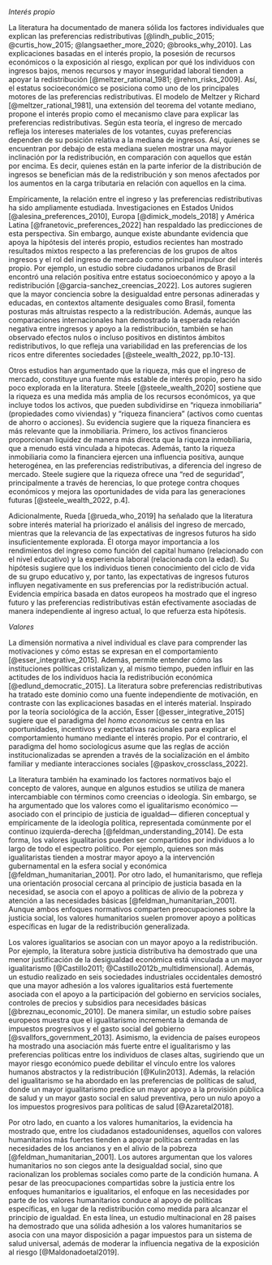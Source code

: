 ﻿*Interés propio*

La literatura ha documentado de manera sólida los factores individuales que explican las preferencias redistributivas [@lindh_public_2015; @curtis_how_2015; @langsaether_more_2020; @brooks_why_2010]. Las explicaciones basadas en el interés propio, la posesión de recursos económicos o la exposición al riesgo, explican por qué los individuos con ingresos bajos, menos recursos y mayor inseguridad laboral tienden a apoyar la redistribución [@meltzer_rational_1981; @rehm_risks_2009]. Así, el estatus socioeconómico se posiciona como uno de los principales motores de las preferencias redistributivas. El modelo de Meltzer y Richard [@meltzer_rational_1981], una extensión del teorema del votante mediano, propone el interés propio como el mecanismo clave para explicar las preferencias redistributivas. Según esta teoría, el ingreso de mercado refleja los intereses materiales de los votantes, cuyas preferencias dependen de su posición relativa a la mediana de ingresos. Así, quienes se encuentran por debajo de esta mediana suelen mostrar una mayor inclinación por la redistribución, en comparación con aquellos que están por encima. Es decir, quienes están en la parte inferior de la distribución de ingresos se benefician más de la redistribución y son menos afectados por los aumentos en la carga tributaria en relación con aquellos en la cima.

Empíricamente, la relación entre el ingreso y las preferencias redistributivas ha sido ampliamente estudiada. Investigaciones en Estados Unidos [@alesina_preferences_2010], Europa [@dimick_models_2018] y América Latina [@franetovic_preferences_2022] han respaldado las predicciones de esta perspectiva. Sin embargo, aunque existe abundante evidencia que apoya la hipótesis del interés propio, estudios recientes han mostrado resultados mixtos respecto a las preferencias de los grupos de altos ingresos y el rol del ingreso de mercado como principal impulsor del interés propio. Por ejemplo, un estudio sobre ciudadanos urbanos de Brasil encontró una relación positiva entre estatus socioeconómico y apoyo a la redistribución [@garcia-sanchez_creencias_2022]. Los autores sugieren que la mayor conciencia sobre la desigualdad entre personas adineradas y educadas, en contextos altamente desiguales como Brasil, fomenta posturas más altruistas respecto a la redistribución. Además, aunque las comparaciones internacionales han demostrado la esperada relación negativa entre ingresos y apoyo a la redistribución, también se han observado efectos nulos o incluso positivos en distintos ámbitos redistributivos, lo que refleja una variabilidad en las preferencias de los ricos entre diferentes sociedades [@steele_wealth_2022, pp.10-13].

Otros estudios han argumentado que la riqueza, más que el ingreso de mercado, constituye una fuente más estable de interés propio, pero ha sido poco explorada en la literatura. Steele [@steele_wealth_2020] sostiene que la riqueza es una medida más amplia de los recursos económicos, ya que incluye todos los activos, que pueden subdividirse en "riqueza inmobiliaria" (propiedades como viviendas) y "riqueza financiera" (activos como cuentas de ahorro o acciones). Su evidencia sugiere que la riqueza financiera es más relevante que la inmobiliaria. Primero, los activos financieros proporcionan liquidez de manera más directa que la riqueza inmobiliaria, que a menudo está vinculada a hipotecas. Además, tanto la riqueza inmobiliaria como la financiera ejercen una influencia positiva, aunque heterogénea, en las preferencias redistributivas, a diferencia del ingreso de mercado. Steele sugiere que la riqueza ofrece una "red de seguridad", principalmente a través de herencias, lo que protege contra choques económicos y mejora las oportunidades de vida para las generaciones futuras [@steele_wealth_2022, p.4].

Adicionalmente, Rueda [@rueda_who_2019] ha señalado que la literatura sobre interés material ha priorizado el análisis del ingreso de mercado, mientras que la relevancia de las expectativas de ingresos futuros ha sido insuficientemente explorada. Él otorga mayor importancia a los rendimientos del ingreso como función del capital humano (relacionado con el nivel educativo) y la experiencia laboral (relacionada con la edad). Su hipótesis sugiere que los individuos tienen conocimiento del ciclo de vida de su grupo educativo y, por tanto, las expectativas de ingresos futuros influyen negativamente en sus preferencias por la redistribución actual. Evidencia empírica basada en datos europeos ha mostrado que el ingreso futuro y las preferencias redistributivas están efectivamente asociadas de manera independiente al ingreso actual, lo que refuerza esta hipótesis.

*Valores*

La dimensión normativa a nivel individual es clave para comprender las motivaciones y cómo estas se expresan en el comportamiento [@esser_integrative_2015]. Además, permite entender cómo las instituciones políticas cristalizan y, al mismo tiempo, pueden influir en las actitudes de los individuos hacia la redistribución económica [@edlund_democratic_2015]. La literatura sobre preferencias redistributivas ha tratado este dominio como una fuente independiente de motivación, en contraste con las explicaciones basadas en el interés material. Inspirado por la teoría sociológica de la acción, Esser [@esser_integrative_2015] sugiere que el paradigma del *homo economicus* se centra en las oportunidades, incentivos y expectativas racionales para explicar el comportamiento humano mediante el interés propio. Por el contrario, el paradigma del homo sociologicus asume que las reglas de acción institucionalizadas se aprenden a través de la socialización en el ámbito familiar y mediante interacciones sociales [@paskov_crossclass_2022].

La literatura también ha examinado los factores normativos bajo el concepto de valores, aunque en algunos estudios se utiliza de manera intercambiable con términos como creencias o ideología. Sin embargo, se ha argumentado que los valores como el igualitarismo económico —asociado con el principio de justicia de igualdad— difieren conceptual y empíricamente de la ideología política, representada comúnmente por el continuo izquierda-derecha [@feldman_understanding_2014]. De esta forma, los valores igualitarios pueden ser compartidos por individuos a lo largo de todo el espectro político. Por ejemplo, quienes son más igualitaristas tienden a mostrar mayor apoyo a la intervención gubernamental en la esfera social y económica [@feldman_humanitarian_2001]. Por otro lado, el humanitarismo, que refleja una orientación prosocial cercana al principio de justicia basada en la necesidad, se asocia con el apoyo a políticas de alivio de la pobreza y atención a las necesidades básicas [@feldman_humanitarian_2001]. Aunque ambos enfoques normativos comparten preocupaciones sobre la justicia social, los valores humanitarios suelen promover apoyo a políticas específicas en lugar de la redistribución generalizada. 

Los valores igualitarios se asocian con un mayor apoyo a la redistribución. Por ejemplo, la literatura sobre justicia distributiva ha demostrado que una menor justificación de la desigualdad económica está vinculada a un mayor igualitarismo [@Castillo2011; @Castillo2012b_multidimensional]. Además, un estudio realizado en seis sociedades industriales occidentales demostró que una mayor adhesión a los valores igualitarios está fuertemente asociada con el apoyo a la participación del gobierno en servicios sociales, controles de precios y subsidios para necesidades básicas [@breznau_economic_2010]. De manera similar, un estudio sobre países europeos muestra que el igualitarismo incrementa la demanda de impuestos progresivos y el gasto social del gobierno [@svallfors_government_2013]. Asimismo, la evidencia de países europeos ha mostrado una asociación más fuerte entre el igualitarismo y las preferencias políticas entre los individuos de clases altas, sugiriendo que un mayor riesgo económico puede debilitar el vínculo entre los valores humanos abstractos y la redistribución [@Kulin2013]. Además, la relación del igualitarismo se ha abordado en las preferencias de políticas de salud, donde un mayor igualitarismo predice un mayor apoyo a la provisión pública de salud y un mayor gasto social en salud preventiva, pero un nulo apoyo a los impuestos progresivos para políticas de salud [@Azaretal2018].

Por otro lado, en cuanto a los valores humanitarios, la evidencia ha mostrado que, entre los ciudadanos estadounidenses, aquellos con valores humanitarios más fuertes tienden a apoyar políticas centradas en las necesidades de los ancianos y en el alivio de la pobreza [@feldman_humanitarian_2001]. Los autores argumentan que los valores humanitarios no son ciegos ante la desigualdad social, sino que racionalizan los problemas sociales como parte de la condición humana. A pesar de las preocupaciones compartidas sobre la justicia entre los enfoques humanitarios e igualitarios, el enfoque en las necesidades por parte de los valores humanitarios conduce al apoyo de políticas específicas, en lugar de la redistribución como medida para alcanzar el principio de igualdad. En esta línea, un estudio multinacional en 28 países ha demostrado que una sólida adhesión a los valores humanitarios se asocia con una mayor disposición a pagar impuestos para un sistema de salud universal, además de moderar la influencia negativa de la exposición al riesgo [@Maldonadoetal2019].
